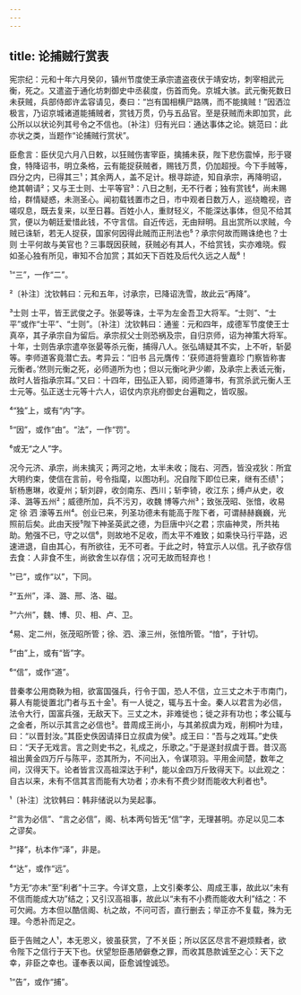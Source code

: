 ```yaml
---
---
---
```

title: 论捕贼行赏表
---







宪宗纪：元和十年六月癸卯，镇州节度使王承宗遣盗夜伏于靖安坊，刺宰相武元衡，死之。又遣盗于通化坊刺御史中丞裴度，伤首而免。京城大骇。武元衡死数日未获贼，兵部侍郎许孟容请见，奏曰：“岂有国相横尸路隅，而不能擒贼！”因洒泣极言，乃诏京城诸道能捕贼者，赏钱万贯，仍与五品官。至是获贼而未即加赏，此公所以以状论列其号令之不信也。〔补注〕归有光曰：通达事体之论。姚范曰：此亦状之类，当题作“论捕贼行赏状”。

臣愈言：臣伏见六月八日敕，以狂贼伤害宰臣，擒捕未获，陛下悲伤震悼，形于寝食，特降诏书，明立条格，云有能捉获贼者，赐钱万贯，仍加超授。今下手贼等，四分之内，已得其三¹；其余两人，盖不足计。根寻踪迹，知自承宗，再降明诏，绝其朝请²；又与王士则、士平等官³：八日之制，无不行者；独有赏钱⁴，尚未赐给，群情疑惑，未测圣心。闻初载钱置市之日，市中观者日数万人，巡绕瞻视，咨嗟叹息，既去复来，以至日暮。百姓小人，重财轻义，不能深达事体，但见不给其赏，便以为朝廷爱惜此钱，不守言信。自近传远，无由辩明。且出赏所以求贼，今贼已诛斩，若无人捉获，国家何因得此贼而正刑法也⁵？承宗何故而赐诛绝也？士则 士平何故与美官也？三事既因获贼，获贼必有其人，不给赏钱，实亦难晓。假如圣心独有所见，审知不合加赏；其如天下百姓及后代久远之人哉⁶！

¹“三”，一作“二”。

²〔补注〕沈钦韩曰：元和五年，讨承宗，已降诏洗雪，故此云“再降”。

³士则 士平，皆王武俊之子。张晏等诛，士平为左金吾卫大将军。“士则”、“士平”或作“士平”、“士则”。〔补注〕沈钦韩曰：通鉴：元和四年，成德军节度使王士真卒，其子承宗自为留后。承宗叔父士则恐祸及宗，自归京师，诏为神策大将军。十年，士则告承宗遣卒张晏等杀元衡，捕得八人。张弘靖疑其不实，上不听，斩晏等。李师道客竟潜亡去。考异云：“旧书 吕元膺传：‘获师道将訾嘉珍 门察皆称害元衡者。’然则元衡之死，必师道所为也；但以元衡叱尹少卿，及承宗上表诋元衡，故时人皆指承宗耳。”又曰：十四年，田弘正入郓，阅师道簿书，有赏杀武元衡人王士元等。弘正送士元等十六人，诏仗内京兆府御史台遍鞫之，皆叹服。

⁴“独”上，或有“内”字。

⁵“因”，或作“由”。“法”，一作“罚”。

⁶或无“之人”字。

况今元济、承宗，尚未擒灭；两河之地，太半未收；陇右、河西，皆没戎狄：所宜大明约束，使信在言前，号令指麾，以图功利。况自陛下即位已来，继有丕绩¹；斩杨惠琳，收夏州；斩刘辟，收剑南东、西川；斩李锜，收江东；缚卢从史，收泽、潞等五州²；威德所加，兵不污刃，收魏 博等六州³；致张茂昭、张愔，收易 定 徐 泗 濠等五州⁴。创业已来，列圣功德未有能高于陛下者，可谓赫赫巍巍，光照前后矣。此由天授⁵陛下神圣英武之德，为巨唐中兴之君；宗庙神灵，所共祐助。勉强不已，守之以信⁶，则故地不足收，而太平不难致；如乘快马行平路，迟速进退，自由其心，有所欲往，无不可者。于此之时，特宜示人以信。孔子欲存信去食：人非食不生，尚欲舍生以存信；况可无故而轻弃也！

¹“已”，或作“以”，下同。

²“五州”，泽、潞、邢、洛、磁。

³“六州”，魏、博、贝、相、卢、卫。

⁴易、定二州，张茂昭所管；徐、泗、濠三州，张愔所管。“愔”，于针切。

⁵“由”上，或有“皆”字。

⁶“信”，或作“道”。

昔秦孝公用商鞅为相，欲富国强兵，行令于国，恐人不信，立三丈之木于市南门，募人有能徙置北门者与五十金¹。有一人徙之，辄与五十金。秦人以君言为必信，法令大行，国富兵强，无敌天下。三丈之木，非难徙也；徙之非有功也；孝公辄与之金者，所以示其言之必信也²。昔周成王尚小，与其弟叔虞为戏，削桐叶为珪，曰：“以晋封汝。”其臣史佚因请择日立叔虞为侯³。成王曰：“吾与之戏耳。”史佚曰：“天子无戏言。言之则史书之，礼成之，乐歌之。”于是遂封叔虞于晋。昔汉高祖出黄金四万斤与陈平，恣其所为，不问出入，令谋项羽。平用金间楚，数年之间，汉得天下。论者皆言汉高祖深达于利⁴，能以金四万斤致得天下。以此观之：自古以来，未有不信其言而能有大功者；亦未有不费少财而能收大利者也⁵。

¹〔补注〕沈钦韩曰：韩非储说以为吴起事。

²“言为必信”、“言之必信”，阁、杭本两句皆无“信”字，无理甚明。亦足以见二本之谬矣。

³“择”，杭本作“泽”，非是。

⁴“达”，或作“远”。

⁵方无“亦未”至“利者”十三字。今详文意，上文引秦孝公、周成王事，故此以“未有不信而能成大功”结之；又引汉高祖事，故此以“未有不小费而能收大利”结之：不可欠阙。方本但以酷信阁、杭之故，不问可否，直行删去；举正亦不复载，殊为无理。今悉补而足之。

臣于告贼之人¹，本无恩义，彼虽获赏，了不关臣；所以区区尽言不避烦黩者，欲令陛下之信行于天下也。伏望恕臣愚陋僻憃之罪，而收其恳款诚至之心：天下之幸，非臣之幸也。谨奉表以闻，臣愈诚惶诚恐。

¹“告”，或作“捕”。